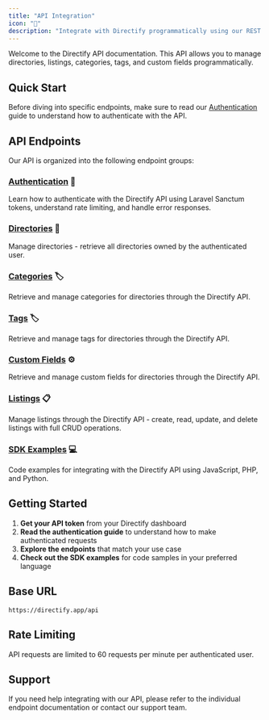 ```yaml
---
title: "API Integration"
icon: "🔌"
description: "Integrate with Directify programmatically using our REST API to manage directories, listings, categories, tags, and custom fields."
---
```


Welcome to the Directify API documentation. This API allows you to manage directories, listings, categories, tags, and custom fields programmatically.

## Quick Start

Before diving into specific endpoints, make sure to read our [Authentication](/api-integration/authentication) guide to understand how to authenticate with the API.

## API Endpoints

Our API is organized into the following endpoint groups:

### [Authentication](/api-integration/authentication) 🔐
Learn how to authenticate with the Directify API using Laravel Sanctum tokens, understand rate limiting, and handle error responses.

### [Directories](/api-integration/directories) 📁
Manage directories - retrieve all directories owned by the authenticated user.

### [Categories](/api-integration/categories) 🏷️
Retrieve and manage categories for directories through the Directify API.

### [Tags](/api-integration/tags) 🏷️
Retrieve and manage tags for directories through the Directify API.

### [Custom Fields](/api-integration/custom-fields) ⚙️
Retrieve and manage custom fields for directories through the Directify API.

### [Listings](/api-integration/projects) 📋
Manage listings through the Directify API - create, read, update, and delete listings with full CRUD operations.

### [SDK Examples](/api-integration/sdk-examples) 💻
Code examples for integrating with the Directify API using JavaScript, PHP, and Python.

## Getting Started

1. **Get your API token** from your Directify dashboard
2. **Read the authentication guide** to understand how to make authenticated requests
3. **Explore the endpoints** that match your use case
4. **Check out the SDK examples** for code samples in your preferred language

## Base URL

```
https://directify.app/api
```

## Rate Limiting

API requests are limited to 60 requests per minute per authenticated user.

## Support

If you need help integrating with our API, please refer to the individual endpoint documentation or contact our support team. 